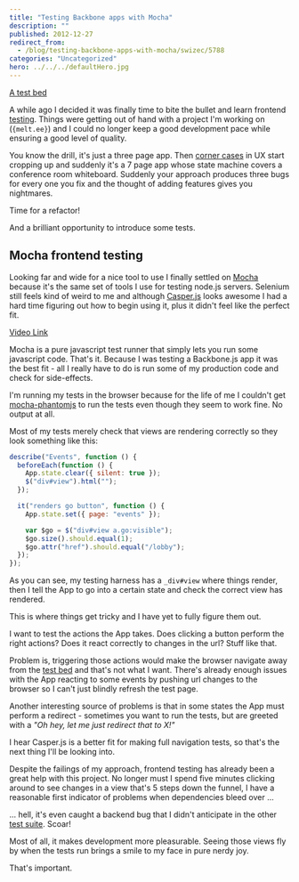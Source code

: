 ```yaml
---
title: "Testing Backbone apps with Mocha"
description: ""
published: 2012-12-27
redirect_from:
  - /blog/testing-backbone-apps-with-mocha/swizec/5788
categories: "Uncategorized"
hero: ../../../defaultHero.jpg
---
```


[A test bed](https://swizec.com/wp-content/uploads/2012/12/Selection_090.png)

A while ago I decided it was finally time to bite the bullet and learn frontend [testing](http://en.wikipedia.org/wiki/Software_testing). Things were getting out of hand with a project I'm working on (`{melt.ee}`) and I could no longer keep a good development pace while ensuring a good level of quality.

You know the drill, it's just a three page app. Then [corner cases](http://en.wikipedia.org/wiki/Corner_case) in UX start cropping up and suddenly it's a 7 page app whose state machine covers a conference room whiteboard. Suddenly your approach produces three bugs for every one you fix and the thought of adding features gives you nightmares.

Time for a refactor!

And a brilliant opportunity to introduce some tests.

## Mocha frontend testing

Looking far and wide for a nice tool to use I finally settled on [Mocha](http://mochajs.com) because it's the same set of tools I use for testing node.js servers. Selenium still feels kind of weird to me and although [Casper.js](http://casperjs.org/) looks awesome I had a hard time figuring out how to begin using it, plus it didn't feel like the perfect fit.

[Video Link](http://www.youtube.com/watch?v=zvvUN2L5UnA)

Mocha is a pure javascript test runner that simply lets you run some javascript code. That's it. Because I was testing a Backbone.js app it was the best fit - all I really have to do is run some of my production code and check for side-effects.

I'm running my tests in the browser because for the life of me I couldn't get [mocha-phantomjs](https://github.com/metaskills/mocha-phantomjs) to run the tests even though they seem to work fine. No output at all.

Most of my tests merely check that views are rendering correctly so they look something like this:

```javascript
describe("Events", function () {
  beforeEach(function () {
    App.state.clear({ silent: true });
    $("div#view").html("");
  });

  it("renders go button", function () {
    App.state.set({ page: "events" });

    var $go = $("div#view a.go:visible");
    $go.size().should.equal(1);
    $go.attr("href").should.equal("/lobby");
  });
});
```

As you can see, my testing harness has a `_div#view` where things render, then I tell the App to go into a certain state and check the correct view has rendered.

This is where things get tricky and I have yet to fully figure them out.

I want to test the actions the App takes. Does clicking a button perform the right actions? Does it react correctly to changes in the url? Stuff like that.

Problem is, triggering those actions would make the browser navigate away from the [test bed](http://en.wikipedia.org/wiki/Testbed) and that's not what I want. There's already enough issues with the App reacting to some events by pushing url changes to the browser so I can't just blindly refresh the test page.

Another interesting source of problems is that in some states the App must perform a redirect - sometimes you want to run the tests, but are greeted with a _"Oh hey, let me just redirect that to X!"_

I hear Casper.js is a better fit for making full navigation tests, so that's the next thing I'll be looking into.

Despite the failings of my approach, frontend testing has already been a great help with this project. No longer must I spend five minutes clicking around to see changes in a view that's 5 steps down the funnel, I have a reasonable first indicator of problems when dependencies bleed over ...

... hell, it's even caught a backend bug that I didn't anticipate in the other [test suite](http://en.wikipedia.org/wiki/Test_suite). Scoar!

Most of all, it makes development more pleasurable. Seeing those views fly by when the tests run brings a smile to my face in pure nerdy joy.

That's important.
